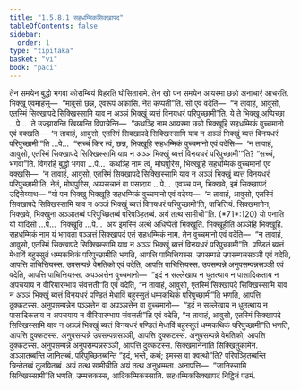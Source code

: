 ```yaml
---
title: "1.5.8.1 सहधम्मिकसिक्खापद"
tableOfContents: false
sidebar:
  order: 1
type: "tipitaka"
basket: "vi"
book: "paci"
---
```



<DynamicBreadcrumb />

<Division number="433" book="paci">

<Paragraph number="1302" book="paci">
तेन समयेन बुद्धो भगवा कोसम्बियं विहरति घोसितारामे. तेन खो पन समयेन आयस्मा छन्नो अनाचारं आचरति. भिक्खू एवमाहंसु—  “मावुसो छन्न, एवरूपं अकासि. नेतं कप्पती”ति. सो एवं वदेति—  “न तावाहं, आवुसो, एतस्मिं सिक्खापदे सिक्खिस्सामि याव न अञ्ञं भिक्खुं ब्यत्तं विनयधरं परिपुच्छामी”ति.
</Paragraph>

<Paragraph number="1303" book="paci">
ये ते भिक्खू अप्पिच्छा …पे…  ते उज्झायन्ति खिय्यन्ति विपाचेन्ति—  “कथञ्हि नाम आयस्मा छन्नो भिक्खूहि सहधम्मिकं वुच्चमानो एवं वक्खति—  ‘न तावाहं, आवुसो, एतस्मिं सिक्खापदे सिक्खिस्सामि याव न अञ्ञं भिक्खुं ब्यत्तं विनयधरं परिपुच्छामी’”ति …पे…  “सच्चं किर त्वं, छन्न, भिक्खूहि सहधम्मिकं वुच्चमानो एवं वदेसि—  ‘न तावाहं, आवुसो, एतस्मिं सिक्खापदे सिक्खिस्सामि याव न अञ्ञं भिक्खुं ब्यत्तं विनयधरं परिपुच्छामी’”ति? “सच्चं, भगवा”ति. विगरहि बुद्धो भगवा …पे…  कथञ्हि नाम त्वं, मोघपुरिस, भिक्खूहि सहधम्मिकं वुच्चमानो एवं वक्खसि—  ‘न तावाहं, आवुसो, एतस्मिं सिक्खापदे सिक्खिस्सामि याव न अञ्ञं भिक्खुं ब्यत्तं विनयधरं परिपुच्छामी’ति. नेतं, मोघपुरिस, अप्पसन्नानं वा पसादाय …पे…  एवञ्च पन, भिक्खवे, इमं सिक्खापदं उद्दिसेय्याथ—
</Paragraph>

</Division>
<Division number="434" book="paci">

<Paragraph number="1304" book="paci">
<Emphasis>“यो पन भिक्खु भिक्खूहि सहधम्मिकं वुच्चमानो एवं वदेय्य—  ‘न तावाहं, आवुसो, एतस्मिं सिक्खापदे सिक्खिस्सामि याव न अञ्ञं भिक्खुं ब्यत्तं विनयधरं परिपुच्छामी’ति, पाचित्तियं. सिक्खमानेन, भिक्खवे, भिक्खुना अञ्ञातब्बं परिपुच्छितब्बं परिपञ्हितब्बं. अयं तत्थ सामीची”</Emphasis>ति. (*71*:<Emphasis>120</Emphasis>)
</Paragraph>

</Division>
<Division number="435" book="paci">

<Paragraph number="1305" book="paci">
<Emphasis>यो पना</Emphasis>ति यो यादिसो …पे…  <Emphasis>भिक्खू</Emphasis>ति …पे…  अयं इमस्मिं अत्थे अधिप्पेतो भिक्खूति.
</Paragraph>

<Paragraph number="1306" book="paci">
<Emphasis>भिक्खूही</Emphasis>ति अञ्ञेहि भिक्खूहि.
</Paragraph>

<Paragraph number="1307" book="paci">
<Emphasis>सहधम्मिकं</Emphasis> नाम यं भगवता पञ्ञत्तं सिक्खापदं एतं सहधम्मिकं नाम. तेन वुच्चमानो एवं वदेति—  “न तावाहं, आवुसो, एतस्मिं सिक्खापदे सिक्खिस्सामि याव न अञ्ञं भिक्खुं ब्यत्तं विनयधरं परिपुच्छामी”ति. पण्डितं ब्यत्तं मेधाविं बहुस्सुतं धम्मकथिकं परिपुच्छामीति भणति, आपत्ति पाचित्तियस्स.
</Paragraph>

</Division>
<Division number="436" book="paci">

<Paragraph number="1308" book="paci">
उपसम्पन्ने उपसम्पन्नसञ्ञी एवं वदेति, आपत्ति पाचित्तियस्स. उपसम्पन्ने वेमतिको एवं वदेति, आपत्ति पाचित्तियस्स. उपसम्पन्ने अनुपसम्पन्नसञ्ञी एवं वदेति, आपत्ति पाचित्तियस्स.
</Paragraph>

<Paragraph number="1309" book="paci">
अपञ्ञत्तेन वुच्चमानो—  “इदं न सल्लेखाय न धुतत्थाय न पासादिकताय न अपचयाय न वीरियारम्भाय संवत्तती”ति एवं वदेति, “न तावाहं, आवुसो, एतस्मिं सिक्खापदे सिक्खिस्सामि याव न अञ्ञं भिक्खुं ब्यत्तं विनयधरं पण्डितं मेधाविं बहुस्सुतं धम्मकथिकं परिपुच्छामी”ति भणति, आपत्ति दुक्कटस्स.
</Paragraph>

<Paragraph number="1310" book="paci">
अनुपसम्पन्नेन पञ्ञत्तेन वा अपञ्ञत्तेन वा वुच्चमानो—  “इदं न सल्लेखाय न धुतत्थाय न पासादिकताय न अपचयाय न वीरियारम्भाय संवत्तती”ति एवं वदेति, “न तावाहं, आवुसो, एतस्मिं सिक्खापदे सिक्खिस्सामि याव न अञ्ञं भिक्खुं ब्यत्तं विनयधरं पण्डितं मेधाविं बहुस्सुतं धम्मकथिकं परिपुच्छामी”ति भणति, आपत्ति दुक्कटस्स. अनुपसम्पन्ने उपसम्पन्नसञ्ञी, आपत्ति दुक्कटस्स. अनुपसम्पन्ने वेमतिको, आपत्ति दुक्कटस्स. अनुपसम्पन्ने अनुपसम्पन्नसञ्ञी, आपत्ति दुक्कटस्स.
</Paragraph>

<Paragraph number="1311" book="paci">
<Emphasis>सिक्खमानेना</Emphasis>ति सिक्खितुकामेन.
</Paragraph>

<Paragraph number="1312" book="paci">
<Emphasis>अञ्ञातब्बन्</Emphasis>ति जानितब्बं.
</Paragraph>

<Paragraph number="1313" book="paci">
<Emphasis>परिपुच्छितब्बन्</Emphasis>ति “इदं, भन्ते, कथं; इमस्स वा क्वत्थो”ति?
</Paragraph>

<Paragraph number="1314" book="paci">
<Emphasis>परिपञ्हितब्बन्</Emphasis>ति चिन्तेतब्बं तुलयितब्बं.
</Paragraph>

<Paragraph number="1315" book="paci">
<Emphasis>अयं तत्थ सामीची</Emphasis>ति अयं तत्थ अनुधम्मता.
</Paragraph>

</Division>
<Division number="437" book="paci">

<Paragraph number="1316" book="paci">
अनापत्ति—  “जानिस्सामि सिक्खिस्सामी”ति भणति, उम्मत्तकस्स, आदिकम्मिकस्साति.

</Paragraph>
</Division>

<Paragraph number="1317" type="center" book="paci">
सहधम्मिकसिक्खापदं निट्ठितं पठमं.
</Paragraph>